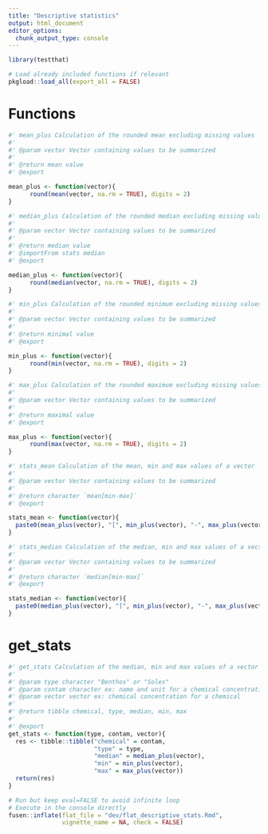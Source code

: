 ```yaml
---
title: "Descriptive statistics"
output: html_document
editor_options: 
  chunk_output_type: console
---
```


```r
library(testthat)
```

```r
# Load already included functions if relevant
pkgload::load_all(export_all = FALSE)
```

# Functions

```r
#' mean_plus Calculation of the rounded mean excluding missing values
#'
#' @param vector Vector containing values to be summarized
#'
#' @return mean value
#' @export

mean_plus <- function(vector){
      round(mean(vector, na.rm = TRUE), digits = 2)
}
```

```r
#' median_plus Calculation of the rounded median excluding missing values
#'
#' @param vector Vector containing values to be summarized
#'
#' @return median value
#' @importFrom stats median
#' @export

median_plus <- function(vector){
      round(median(vector, na.rm = TRUE), digits = 2)
}
```

```r
#' min_plus Calculation of the rounded minimum excluding missing values
#'
#' @param vector Vector containing values to be summarized
#'
#' @return minimal value
#' @export

min_plus <- function(vector){
      round(min(vector, na.rm = TRUE), digits = 2)
}
```

```r
#' max_plus Calculation of the rounded maximum excluding missing values
#'
#' @param vector Vector containing values to be summarized
#'
#' @return maximal value
#' @export

max_plus <- function(vector){
      round(max(vector, na.rm = TRUE), digits = 2)
}
```


```r
#' stats_mean Calculation of the mean, min and max values of a vector
#'
#' @param vector Vector containing values to be summarized
#'
#' @return character `mean[min-max]`
#' @export

stats_mean <- function(vector){
  paste0(mean_plus(vector), "[", min_plus(vector), "-", max_plus(vector), "]")
}
```

```r
#' stats_median Calculation of the median, min and max values of a vector
#'
#' @param vector Vector containing values to be summarized
#'
#' @return character `median[min-max]`
#' @export

stats_median <- function(vector){
  paste0(median_plus(vector), "[", min_plus(vector), "-", max_plus(vector), "]")
}
```

# get_stats

```r
#' get_stats Calculation of the median, min and max values of a vector from a dataset
#' 
#' @param type character "Benthos" or "Soles"
#' @param contam character ex: name and unit for a chemical concentrations
#' @param vector vector ex: chemical concentration for a chemical
#'
#' @return tibble chemical, type, median, min, max
#'
#' @export
get_stats <- function(type, contam, vector){
  res <- tibble::tibble("chemical" = contam, 
                        "type" = type, 
                        "median" = median_plus(vector),
                        "min" = min_plus(vector),
                        "max" = max_plus(vector))
  return(res)
}
```


```r
# Run but keep eval=FALSE to avoid infinite loop
# Execute in the console directly
fusen::inflate(flat_file = "dev/flat_descriptive_stats.Rmd", 
               vignette_name = NA, check = FALSE)
```

